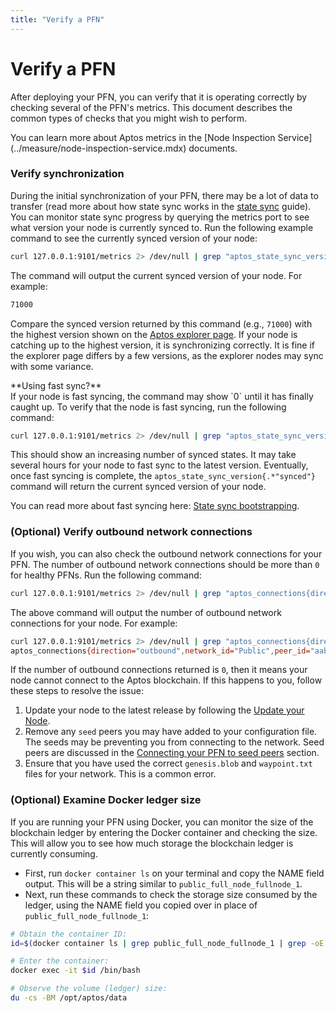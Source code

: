 ```yaml
---
title: "Verify a PFN"
---
```





# Verify a PFN

After deploying your PFN, you can verify that it is operating correctly by checking several of the PFN's metrics.
This document describes the common types of checks that you might wish to perform.

<Aside type="note">
You can learn more about Aptos metrics in the [Node Inspection Service](../measure/node-inspection-service.mdx) documents.
</Aside>

### Verify synchronization

During the initial synchronization of your PFN, there may be a lot of data to transfer (read more about how state
sync works in the [state sync](../configure/state-sync.mdx) guide). You can monitor state sync progress
by querying the metrics port to see what version your node is currently synced to. Run the following example
command to see the currently synced version of your node:

```bash filename="Terminal"
curl 127.0.0.1:9101/metrics 2> /dev/null | grep "aptos_state_sync_version{.*\"synced\"}" | awk '{print $2}'
```

The command will output the current synced version of your node. For example:

```bash filename="Terminal"
71000
```

Compare the synced version returned by this command (e.g., `71000`) with the highest version shown on the
[Aptos explorer page](https://explorer.aptoslabs.com/?network=mainnet). If your node is catching up to the highest
version, it is synchronizing correctly. It is fine if the explorer page differs by a few versions, as the explorer
nodes may sync with some variance.

<Aside type="caution">
**Using fast sync?**<br />
If your node is fast syncing, the command may show `0` until it has finally caught up. To verify that the node is
fast syncing, run the following command:

```bash filename="Terminal"
curl 127.0.0.1:9101/metrics 2> /dev/null | grep "aptos_state_sync_version{.*\"synced_states\"}" | awk '{print $2}'
```

This should show an increasing number of synced states. It may take several hours for your node to fast sync to the
latest version. Eventually, once fast syncing is complete, the `aptos_state_sync_version{.*"synced"}` command will
return the current synced version of your node.

You can read more about fast syncing here: [State sync bootstrapping](../configure/state-sync.mdx#bootstrapping-phase).
</Aside>

### (Optional) Verify outbound network connections

If you wish, you can also check the outbound network connections for your PFN. The number of outbound network
connections should be more than `0` for healthy PFNs. Run the following command:

```bash filename="Terminal"
curl 127.0.0.1:9101/metrics 2> /dev/null | grep "aptos_connections{direction=\"outbound\""
```

The above command will output the number of outbound network connections for your node. For example:

```bash filename="Terminal"
curl 127.0.0.1:9101/metrics 2> /dev/null | grep "aptos_connections{direction=\"outbound\""
aptos_connections{direction="outbound",network_id="Public",peer_id="aabd651f",role_type="full_node"} 3
```

If the number of outbound connections returned is `0`, then it means your node cannot connect to the Aptos blockchain. If this happens to you, follow these steps to resolve the issue:

1. Update your node to the latest release by following the [Update your Node](modify/update-fullnode-with-new-releases.mdx).
2. Remove any `seed` peers you may have added to your configuration file. The seeds may be preventing you from
   connecting to the network. Seed peers are discussed in the [Connecting your PFN to seed peers](modify/fullnode-network-connections.mdx#connecting-to-seed-peers) section.
3. Ensure that you have used the correct `genesis.blob` and `waypoint.txt` files for your network. This is a common error.

### (Optional) Examine Docker ledger size

If you are running your PFN using Docker, you can monitor the size of the blockchain ledger by entering the Docker
container and checking the size. This will allow you to see how much storage the blockchain ledger is currently consuming.

- First, run `docker container ls` on your terminal and copy the NAME field output. This will be a string similar to `public_full_node_fullnode_1`.
- Next, run these commands to check the storage size consumed by the ledger, using the NAME field you copied over in place of `public_full_node_fullnode_1`:

```bash filename="Terminal"
# Obtain the container ID:
id=$(docker container ls | grep public_full_node_fullnode_1 | grep -oE "^[0-9a-zA-Z]+")

# Enter the container:
docker exec -it $id /bin/bash

# Observe the volume (ledger) size:
du -cs -BM /opt/aptos/data
```

[rest_spec]: https://github.com/aptos-labs/aptos-core/tree/main/api
[devnet_genesis]: https://devnet.aptoslabs.com/genesis.blob
[devnet_waypoint]: https://devnet.aptoslabs.com/waypoint.txt
[aptos-labs/aptos-core]: https://github.com/aptos-labs/aptos-core.git
[status dashboard]: https://status.devnet.aptos.dev
